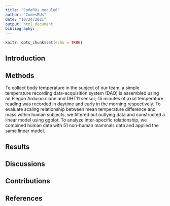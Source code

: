 ```yaml
---
title: "CodeRUs_module6"
author: "CodesRUs"
date: "10/24/2021"
output: html_document
bibliography: 
---
```


```r
knitr::opts_chunk$set(echo = TRUE)
```

## Introduction

## Methods
To collect body temperature in the subject of our team, a simple temperature recording data-acquisition system (DAQ) is assembled using an Elegoo Arduino clone and DHT11 sensor; 15 minutes of axial temperature reading was recorded in daytime and early in the morning respectively. To evaluate scaling relationship between mean temperature difference and mass within human subjects, we filtered out outlying data and constructed a linear model using ggplot. To analyze inter-specific relationship, we combined human data with 51 non-human mammals data and applied the same linear model.

## Results

## Discussions

## Contributions

## References
